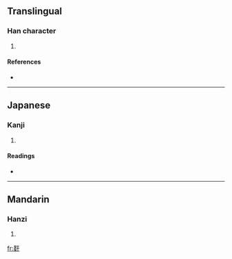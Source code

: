 {{also|姦}}
==Translingual==

===Han character===
{{Han char|rn=38|rad=女|as=06|sn=9|four=|canj=女女一十 (VVMJ)}}

# {{defn|Han|sort=女06}}

====References====
* {{Han ref|kx=0260.120|dkj=06218|dj=0526.100|hdz=21048.080|uh=59E7|ud=23015}}

----

==Japanese==

===Kanji===
{{ja-kanji|grade=|rs=女06}}

# {{defn|Japanese}}

====Readings====
* {{ja-readings|on=[[かん]] (kan)|kun=[[かしましい]] (kashimashii)}}

----

==Mandarin==

===Hanzi===
{{cmn-hanzi|pin=[[jiān]] ([[jian1]])|wg=chien<sup>1</sup>}}

# {{defn|Mandarin}}

[[fr:姧]]